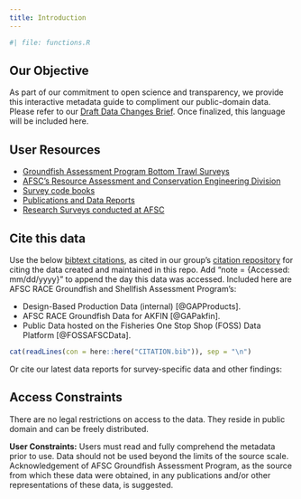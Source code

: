 ```yaml
---
title: Introduction
---
```


```r
#| file: functions.R
```

## Our Objective

As part of our commitment to open science and transparency, we provide this interactive metadata guide to compliment our public-domain data. Please refer to our [Draft Data Changes Brief](https://docs.google.com/document/d/1ie0it6G_V_PrpO1fYe-731Fvubuahn2yi0ixBIpaYO8/edit?usp=sharing). Once finalized, this language will be included here.

## User Resources

-   [Groundfish Assessment Program Bottom Trawl Surveys](https://www.fisheries.noaa.gov/alaska/science-data/groundfish-assessment-program-bottom-trawl-surveys)
-   [AFSC’s Resource Assessment and Conservation Engineering Division](https://www.fisheries.noaa.gov/about/resource-assessment-and-conservation-engineering-division)
-   [Survey code books](`r link_code_books `)
-   [Publications and Data Reports](https://repository.library.noaa.gov/)
-   [Research Surveys conducted at AFSC](https://www.fisheries.noaa.gov/alaska/ecosystems/alaska-fish-research-surveys)

## Cite this data

Use the below [bibtext citations](`r paste0(link_repo, "/blob/main/CITATION.bib")`), as cited in our group's [citation repository](https://github.com/afsc-gap-products/citations/blob/main/cite/bibliography.bib) for citing the data created and maintained in this repo. Add "note = {Accessed: mm/dd/yyyy}" to append the day this data was accessed. Included here are AFSC RACE Groundfish and Shellfish Assessment Program's: 
 
 - Design-Based Production Data (internal) [@GAPProducts].  
 - AFSC RACE Groundfish Data for AKFIN [@GAPakfin]. 
 - Public Data hosted on the Fisheries One Stop Shop (FOSS) Data Platform [@FOSSAFSCData]. 

```r
cat(readLines(con = here::here("CITATION.bib")), sep = "\n") 
```

Or cite our latest data reports for survey-specific data and other findings:

<div id="refs"></div>
  
## Access Constraints

There are no legal restrictions on access to the data. They reside in public domain and can be freely distributed.

**User Constraints:** Users must read and fully comprehend the metadata prior to use. Data should not be used beyond the limits of the source scale. Acknowledgement of AFSC Groundfish Assessment Program, as the source from which these data were obtained, in any publications and/or other representations of these data, is suggested.

